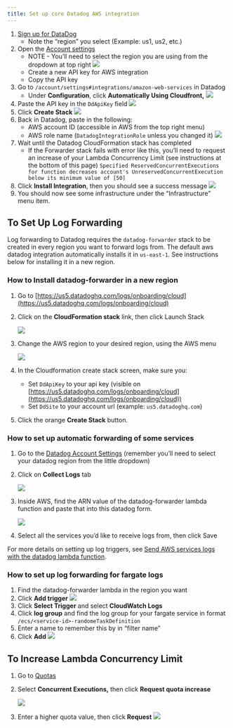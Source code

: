 ```yaml
---
title: Set up core Datadog AWS integration
---
```



1. [Sign up for DataDog](https://www.datadoghq.com/)
   - Note the “region” you select (Example: us1, us2, etc.)
2. Open the [Account settings](https://app.datadoghq.com/account/settings#integrations/amazon-web-services)
   - NOTE - You’ll need to select the region you are using from the dropdown at top right
     <Image rounded={true} className="w-full max-w-[500px]" src="https://res.cloudinary.com/djp21wtxm/image/upload/v1655160127/i1454x482-oMhD6lodYg-x_vomsyf.png" />
   - Create a new API key for AWS integration
   - Copy the API key
3. Go to `/account/settings#integrations/amazon-web-services` in Datadog
   - Under **Configuration**, click **Automatically Using Cloudfront,**
     <Image rounded={true} border={true} className="rounded-primary w-full max-w-[500px]" src="https://res.cloudinary.com/djp21wtxm/image/upload/v1655160531/i1600x1443-sxsIv_3SLsm1_wduc98.png" />
4. Paste the API key in the `DdApiKey` field
   <Image rounded={true} border={true} className="rounded-primary w-full max-w-[500px]" src="https://res.cloudinary.com/djp21wtxm/image/upload/v1655160681/i1600x1569-wPoYZn9964vU_pmyq25.png" />
5. Click **Create Stack**
   <Image rounded={true} border={true} className="rounded-primary w-full max-w-[500px]" src="https://res.cloudinary.com/djp21wtxm/image/upload/v1655160810/i928x280-3pPbhh5YWY_G_qlxa47.png" />
6. Back in Datadog, paste in the following:
   - AWS account ID (accessible in AWS from the top right menu)
   - AWS role name (`DatadogIntegrationRole` unless you changed it)
     <Image rounded={true} border={true} className="rounded-primary w-full max-w-[500px]" src="https://res.cloudinary.com/djp21wtxm/image/upload/v1655160878/i1168x798-h0-qCvboHdp0_z1zouk.png" />
7. Wait until the Datadog CloudFormation stack has completed
   - If the Forwarder stack fails with error like this, you’ll need to request an increase of your Lambda Concurrency Limit (see instructions at the bottom of this page)
     `Specified ReservedConcurrentExecutions for function decreases account's UnreservedConcurrentExecution below its minimum value of [50]`
8. Click **Install Integration**, then you should see a success message
   <Image rounded={true} border={true} className="rounded-primary w-full max-w-[360px]" src="https://res.cloudinary.com/djp21wtxm/image/upload/v1655161057/i682x206-fFjg2ZaWAa0B_wyoxsy.png" />
9. You should now see some infrastructure under the “Infrastructure” menu item.

## To Set Up Log Forwarding

Log forwarding to Datadog requires the `datadog-forwarder` stack to be created in every region you want to forward logs from. The default aws datadog integration automatically installs it in `us-east-1`. See instructions below for installing it in a new region.

### How to Install datadog-forwarder in a new region

1. Go to [https://us5.datadoghq.com/logs/onboarding/cloud](https://us5.datadoghq.com/logs/onboarding/cloud)
2. Click on the **CloudFormation stack** link, then click Launch Stack

   <Image rounded={true} border={true} className="rounded-primary w-full max-w-[300px]" src="https://res.cloudinary.com/djp21wtxm/image/upload/v1655161339/i534x222-hBSM2cPvzb-6_jlzwjb.png" />

3. Change the AWS region to your desired region, using the AWS menu

   <Image rounded={true} border={true} className="rounded-primary w-full max-w-[400px]" src="https://res.cloudinary.com/djp21wtxm/image/upload/v1655161441/i806x538-zVRZXDPoHXNr_yv3ucy.png" />

4. In the Cloudformation create stack screen, make sure you:
   - Set `DdApiKey` to your api key (visible on [https://us5.datadoghq.com/logs/onboarding/cloud](https://us5.datadoghq.com/logs/onboarding/cloud))
   - Set `DdSite` to your account url (example: `us5.datadoghq.com`)
5. Click the orange **Create Stack** button.

### How to set up automatic forwarding of some services

1. Go to the [Datadog Account Settings](https://app.datadoghq.com/account/settings#integrations/amazon_web_services)
   (remember you’ll need to select your datadog region from the little dropdown)
2. Click on **Collect Logs** tab

   <Image rounded={true} border={true} className="rounded-primary w-full max-w-[500px]" src="https://res.cloudinary.com/djp21wtxm/image/upload/v1655161527/i1600x514-5b2Spxnz7iEh_ew8waj.png" />

3. Inside AWS, find the ARN value of the datadog-forwarder lambda function and paste that into this datadog form.

   <Image rounded={true} border={true} className="rounded-primary w-full max-w-[500px]" src="https://res.cloudinary.com/djp21wtxm/image/upload/v1655161590/i1600x1414-6mQ4NpE8T5z2_z9zprn.png" />

4. Select all the services you’d like to receive logs from, then click Save

For more details on setting up log triggers, see [Send AWS services logs with the datadog lambda function](https://docs.datadoghq.com/logs/guide/send-aws-services-logs-with-the-datadog-lambda-function/?tab=awsconsole#automatically-set-up-triggers).

### How to set up log forwarding for fargate logs

1. Find the datadog-forwarder lambda in the region you want
2. Click **Add trigger**
   <Image rounded={true} border={true} className="rounded-primary w-full max-w-[500px]" src="https://res.cloudinary.com/djp21wtxm/image/upload/v1655161670/i1600x916-eOP_1A0Qv8J7_nlsfag.png" />
3. Click **Select Trigger** and select **CloudWatch Logs**
4. Click **log group** and find the log group for your fargate service in format `/ecs/<service-id>-randomeTaskDefinition`
5. Enter a name to remember this by in “filter name”
6. Click **Add**
   <Image rounded={true} border={true} className="rounded-primary w-full max-w-[500px]" src="https://res.cloudinary.com/djp21wtxm/image/upload/v1655161690/i1600x1217-wjTy9rUrjTfV_szrtqa.png" />

## To Increase Lambda Concurrency Limit

1. Go to [Quotas](https://console.aws.amazon.com/servicequotas/home/services/lambda/quotas)
2. Select **Concurrent Executions,** then click **Request quota increase**

   <Image rounded={true} border={true} className="rounded-primary w-full max-w-[500px]" src="https://res.cloudinary.com/djp21wtxm/image/upload/v1655161708/i1600x736-e1WNZ8Gh7x_H_q112ht.png" />

3. Enter a higher quota value, then click **Request**
   <Image rounded={true} border={true} className="rounded-primary w-full max-w-[500px]" src="https://res.cloudinary.com/djp21wtxm/image/upload/v1655161721/i1600x1531-tAohdINcu6jn_k7rdb8.png" />

